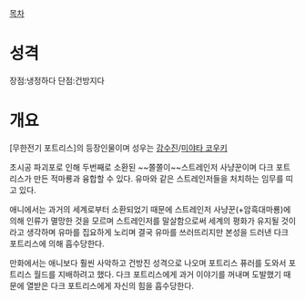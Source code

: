 [[목차]]

= 성격 =

장점:냉정하다
단점:건방지다

= 개요 =

[무한전기 포트리스]의 등장인물이며 성우는 [[강수진(남자 성우)|강수진]]/[[미야타 코우키]]

초시공 파괴포로 인해 두번째로 소환된 ~~쫄쫄이~~스트레인저 사냥꾼이며 다크 포트리스가 만든 적마룡과 융합할 수 있다. 유마와 같은 스트레인저들을 처치하는 임무를 띠고 있다.

애니에서는 과거의 세계로부터 소환되었기 때문에 스트레인저 사냥꾼(+암흑대마룡)에 의해 인류가 멸망한 것을 모르며 스트레인저를 말살함으로써 세계의 평화가 유지될 것이라고 생각하며 유마를 집요하게 노리며 결국 유마를 쓰러뜨리지만 본성을 드러낸 다크 포트리스에 의해 흡수당한다.

만화에서는 애니보다 훨씬 사악하고 건방진 성격으로 나오며 포트리스 퓨러를 도와서 포트리스 월드를 지배하려고 했다. 다크 포트리스에게 과거 이야기를 꺼내며 도발했기 때문에 열받은 다크 포트리스에게 자신의 힘을 흡수당한다.
